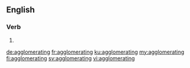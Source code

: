 ==English==

===Verb===
{{head|en|present participle}}

# {{present participle of|agglomerate|lang=en|nocat=1}}

[[de:agglomerating]]
[[fr:agglomerating]]
[[ku:agglomerating]]
[[my:agglomerating]]
[[fi:agglomerating]]
[[sv:agglomerating]]
[[vi:agglomerating]]